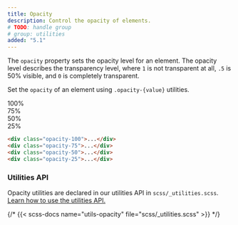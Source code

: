 ```yaml
---
title: Opacity
description: Control the opacity of elements.
# TODO: handle group
# group: utilities
added: "5.1"
---
```


The `opacity` property sets the opacity level for an element. The opacity level describes the transparency level, where `1` is not transparent at all, `.5` is 50% visible, and `0` is completely transparent.

Set the `opacity` of an element using `.opacity-{value}` utilities.

<div class="bd-example d-sm-flex">
  <div class="opacity-100 p-3 m-2 bg-primary text-light fw-bold rounded">100%</div>
  <div class="opacity-75 p-3 m-2 bg-primary text-light fw-bold rounded">75%</div>
  <div class="opacity-50 p-3 m-2 bg-primary text-light fw-bold rounded">50%</div>
  <div class="opacity-25 p-3 m-2 bg-primary text-light fw-bold rounded">25%</div>
</div>

```html
<div class="opacity-100">...</div>
<div class="opacity-75">...</div>
<div class="opacity-50">...</div>
<div class="opacity-25">...</div>
```

### Utilities API

Opacity utilities are declared in our utilities API in `scss/_utilities.scss`. [Learn how to use the utilities API.]([[docsref:/utilities/api#using-the-api]])

{/* {{< scss-docs name="utils-opacity" file="scss/_utilities.scss" >}} */}

